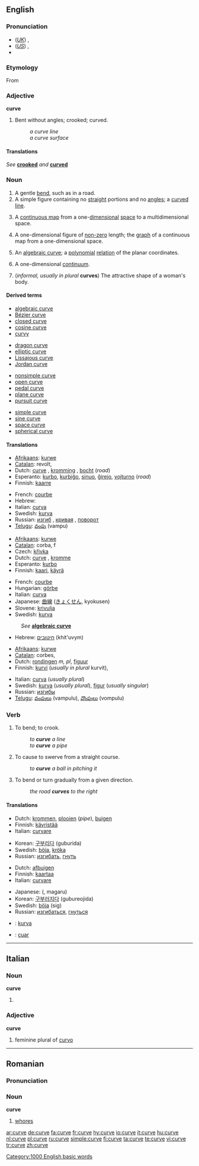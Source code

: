 {{wikipedia|dab=curve (disambiguation)|curve}}
==English==

===Pronunciation===
* (''[[Received Pronunciation|UK]]'') {{IPA|/kɜːv/}}, {{SAMPA|/k3:v/}}
* (''[[General American|US]]'') {{IPA|/kɝv/}}, {{SAMPA|/k3`v/}}
* {{audio|en-us-curve.ogg|Audio (US)}}

===Etymology===
From {{etyl|la}} {{term|curvus||lang=la|bent, curved}}

===Adjective===
'''curve'''

# {{obsolete}} Bent without angles; crooked; curved.
#: ''a curve line''
#: ''a curve surface''

====Translations====
''See'' '''[[crooked]]''' ''and'' '''[[curved]]'''

===Noun===
{{wikipedia}}
{{en-noun}}

# A gentle [[bend]], such as in a road.
# A simple figure containing no [[straight]] portions and no [[angle]]s; a [[curved]] [[line]].
# {{analyticgeom}}  A [[continuous map]] from a one-[[dimensional]] [[space]] to a multidimensional space.
# {{geometry}} A one-dimensional figure of [[non-zero]] length; the [[graph]] of a continuous map from a one-dimensional space.
# {{alggeom}} An [[algebraic curve]]; a [[polynomial]] [[relation]] of the planar coordinates.
# {{topology}} A one-dimensional [[continuum]].
# (''informal, usually in plural'' '''curves''') The attractive shape of a woman's body.

====Derived terms====
{{rel-top4|terms derived from curve (noun)}}
* [[algebraic curve]]
* [[Bézier curve]]
* [[closed curve]]
* [[cosine curve]]
* [[curvy]]
{{rel-mid4}}
* [[dragon curve]]
* [[elliptic curve]]
* [[Lissajous curve]]
* [[Jordan curve]]
{{rel-mid4}}
* [[nonsimple curve]]
* [[open curve]]
* [[pedal curve]]
* [[plane curve]]
* [[pursuit curve]]
{{rel-mid4}}
* [[simple curve]]
* [[sine curve]]
* [[space curve]]
* [[spherical curve]]
{{rel-bottom}}

====Translations====
{{trans-top|gentle bend}}
* [[Afrikaans]]: [[kurwe]]
* [[Catalan]]: revolt, {{m}}
* Dutch: [[curve]] {{f}}, [[kromming]] {{f}}, [[bocht]] {{m}} (''road'')
* Esperanto: [[kurbo]], [[kurbiĝo]], [[sinuo]], [[ĝirejo]], [[vojturno]] (''road'')
* Finnish: [[kaarre]]
{{trans-mid}}
* French: [[courbe]] {{f}}
* Hebrew: {{he-translation|עקימה|'aqima}} {{f}}
* Italian: [[curva]] {{f}}
* Swedish: [[kurva]] {{c}}
* Russian: [[изгиб]] {{m}}, [[кривая]] {{f}}, [[поворот]] {{m}}
* [[Telugu]]: [[వంపు]] (vampu)
{{trans-bottom}}

{{trans-top|geometry: one-dimensional figure}}
* [[Afrikaans]]: [[kurwe]]
* [[Catalan]]: corba, f
* Czech: [[křivka]] {{f}}
* Dutch: [[curve]] {{f}}, [[kromme]] {{f}}
* Esperanto: [[kurbo]]
* Finnish: [[kaari]], [[käyrä]]
{{trans-mid}}
* French: [[courbe]] {{f}}
* Hungarian: [[görbe]]
* Italian: [[curva]] {{f}}
* Japanese: [[曲線]] ([[きょくせん]], kyokusen)
* Slovene: [[krivulja]] {{f}}
* Swedish: [[kurva]] {{c}}
{{trans-bottom}}

{{trans-top|algebraic curve}}
: ''See'' '''[[algebraic curve#Translations|algebraic curve]]'''
{{trans-bot}}

{{trans-top|informal: usually in plural: attractive features of a woman}}
* Hebrew: [[חיטובים]] (khit'uvym) {{m|p}}
<!--Note: put INFORMAL translations in this table, where these exist-->
{{trans-bot}}

{{trans-top|informal: attractive shape of a woman's body}}
<!--Note: put INFORMAL translations in this table, where these exist-->
* [[Afrikaans]]: [[kurwe]]
* [[Catalan]]: corbes, {{f|p}}
* Dutch: [[rondingen]] ''m, pl'', [[figuur]] {{f}}
* Finnish: [[kurvi]] (''usually in plural'' kurvit),
{{trans-mid}}
* Italian: [[curva]] {{f}} (''usually plural'')
* Swedish: [[kurva]] {{c}} (''usually plural''), [[figur]] {{c}} (''usually singular'')
* Russian: [[изгибы]] {{p}}
* [[Telugu]]: [[వంపులు]] (vampulu), [[వొంపులు]] (vompulu)
{{trans-bot}}

===Verb===
{{en-verb|curv|es}}

# {{transitive}} To bend; to crook.
#: ''to '''curve''' a line''
#: ''to '''curve''' a pipe''
# {{transitive}} To cause to swerve from a straight course.
#: ''to '''curve''' a ball in pitching it''
# {{intransitive}} To bend or turn gradually from a given direction.
#: ''the road '''curves''' to the right''

====Translations====

{{trans-top|bend, crook}}
* Dutch: [[krommen]], [[plooien]] (''pipe''), [[buigen]]
* Finnish: [[käyristää]]
* Italian: [[curvare]]
{{trans-mid}}
* Korean: [[구부리다]] (guburida)
* Swedish: [[böja]], [[kröka]]
* Russian: [[изгибать]], [[гнуть]]
{{trans-bottom}}

{{trans-top|cause to swerve from a straight course}}
{{trans-mid}}
{{trans-bottom}}

{{trans-top|bend or turn gradually from a given direction}}
* Dutch: [[afbuigen]]
* Finnish: [[kaartaa]]
* Italian: [[curvare]]
{{trans-mid}}
* Japanese: {{Jpan|[[曲がる]]}} ({{Jpan|[[まがる]]}}, magaru)
* Korean: [[구부러지다]] (gubureojida)
* Swedish: [[böja]] (sig)
* Russian: [[изгибаться]], [[гнуться]]
{{trans-bottom}}

<!--Remove this section once all of the translations below have been moved into the tables above.-->
{{checktrans}}

* {{ttbc|Indonesian}}: [[kurva]]
* {{ttbc|Irish}}: [[cuar]]

[[Category:1000 English basic words]]

----

==Italian==

===Noun===
'''curve''' {{f}}

# {{plural of|curva}}

===Adjective===
'''curve'''

# feminine plural of [[curvo]]

----

==Romanian==

===Pronunciation===
{{IPA|[ˈkur.ve]|lang=ro}}

===Noun===
'''curve''' {{f|p}}

# {{plural of|curvă|lang=Romanian}} [[whores]]

[[ar:curve]]
[[de:curve]]
[[fa:curve]]
[[fr:curve]]
[[hy:curve]]
[[io:curve]]
[[it:curve]]
[[hu:curve]]
[[nl:curve]]
[[pl:curve]]
[[ru:curve]]
[[simple:curve]]
[[fi:curve]]
[[ta:curve]]
[[te:curve]]
[[vi:curve]]
[[tr:curve]]
[[zh:curve]]